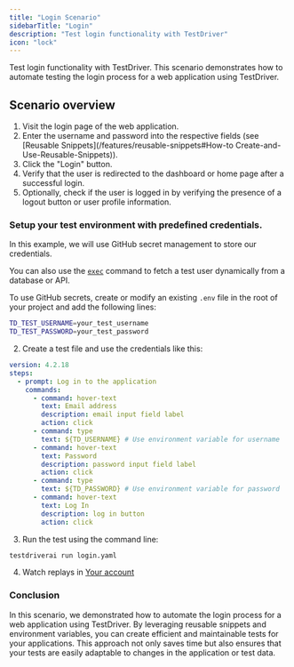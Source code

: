```yaml
---
title: "Login Scenario"
sidebarTitle: "Login"
description: "Test login functionality with TestDriver"
icon: "lock"
---
```



Test login functionality with TestDriver. This scenario demonstrates how to automate testing the login process for a web application using TestDriver.

<TestPrereqs />

## Scenario overview
1. Visit the login page of the web application.
2. Enter the username and password into the respective fields (see [Reusable Snippets](/features/reusable-snippets#How-to Create-and-Use-Reusable-Snippets)).
3. Click the "Login" button.
4. Verify that the user is redirected to the dashboard or home page after a successful login.
5. Optionally, check if the user is logged in by verifying the presence of a logout button or user profile information.


### Setup your test environment with predefined credentials.
In this example, we will use GitHub secret management to store our credentials.

<Tip>You can also use the [`exec`](commands/exec) command to fetch a test user dynamically from a database or API.</Tip>

To use GitHub secrets, create or modify an existing `.env` file in the root of your project and add the following lines:

```bash
TD_TEST_USERNAME=your_test_username
TD_TEST_PASSWORD=your_test_password
```

2. Create a test file and use the credentials like this:

```yaml
version: 4.2.18
steps:
  - prompt: Log in to the application
    commands:
      - command: hover-text
        text: Email address
        description: email input field label
        action: click
      - command: type
        text: ${TD_USERNAME} # Use environment variable for username
      - command: hover-text
        text: Password
        description: password input field label
        action: click
      - command: type
        text: ${TD_PASSWORD} # Use environment variable for password
      - command: hover-text
        text: Log In
        description: log in button
        action: click
```

3. Run the test using the command line:

```bash
testdriverai run login.yaml
```

4. Watch replays in [Your account](https://app.testdriver.ai)

### Conclusion
In this scenario, we demonstrated how to automate the login process for a web application using TestDriver. By leveraging reusable snippets and environment variables, you can create efficient and maintainable tests for your applications. This approach not only saves time but also ensures that your tests are easily adaptable to changes in the application or test data.